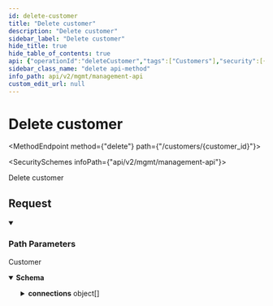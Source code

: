 ```yaml
---
id: delete-customer
title: "Delete customer"
description: "Delete customer"
sidebar_label: "Delete customer"
hide_title: true
hide_table_of_contents: true
api: {"operationId":"deleteCustomer","tags":["Customers"],"security":[{"x-api-key":[]}],"responses":{"200":{"description":"Customer","content":{"application/json":{"schema":{"type":"object","properties":{"application_id":{"type":"string","example":"d8ceb3ff-8b7f-4fa7-b8de-849292f6ca69"},"customer_id":{"type":"string","example":"your-customers-unique-application-id"},"name":{"type":"string","example":"MyCompany Inc"},"email":{"type":"string","example":"contact@mycompany.com"},"connections":{"type":"array","items":{"type":"object","properties":{"id":{"type":"string","example":"e888cedf-e9d0-42c5-9485-2d72984faef2"},"status":{"type":"string","enum":["available","added","authorized","callable"],"example":"available"},"application_id":{"type":"string","example":"d8ceb3ff-8b7f-4fa7-b8de-849292f6ca69"},"customer_id":{"type":"string","example":"my-customer-1"},"provider_id":{"type":"string","example":"677fcfca-cf89-4387-a189-71c885be67bc"},"provider_name":{"type":"string","enum":["hubspot","salesforce","pipedrive","zendesk_sell","ms_dynamics_365_sales","zoho_crm","capsule","outreach","gong","apollo","salesloft","intercom","linear"],"example":"hubspot","title":"provider_name"},"category":{"type":"string","enum":["crm","engagement","no_category"],"example":"crm","title":"category"},"instance_url":{"type":"string","example":"https://app.hubspot.com/contacts/123456","description":"Instance URL for the connected customer."},"schema_mappings_config":{"description":"This is for field mappings when you data model using [Objects](https://docs.supaglue.com/platform/objects/overview#schemas). The field mappings here are set by your customers using the [Field Mappings API](https://docs.supaglue.com/api/v2/mgmt/update-object-field-mappings).","type":"object","properties":{"common_objects":{"type":"array","items":{"type":"object","properties":{"object":{"type":"string","example":"Contact__c"},"field_mappings":{"type":"array","items":{"type":"object","properties":{"schema_field":{"type":"string","example":"apolla_first_name"},"mapped_field":{"type":"string","example":"FirstName"}},"required":["schema_field"],"title":"object_field_mapping"}}},"required":["object","field_mappings"]}},"standard_objects":{"type":"array","items":{"type":"object","properties":{"object":{"type":"string","example":"Contact"},"field_mappings":{"type":"array","items":{"type":"object","properties":{"schema_field":{"type":"string","example":"apolla_first_name"},"mapped_field":{"type":"string","example":"FirstName"}},"required":["schema_field"],"title":"object_field_mapping"}}},"example":null,"required":["object","field_mappings"]}}}},"entity_mappings":{"type":"array","description":"This is for object/field mappings when you data model using [Entities](https://docs.supaglue.com/platform/entities/overview#entity-mapping). The object/field mappings here are set by your customers using the [Entity Mappings API](https://docs.supaglue.com/api/v2/mgmt/upsert-entity-mapping).","items":{"type":"object","properties":{"entity_id":{"type":"string"},"object":{"type":"object","properties":{"type":{"type":"string","enum":["standard","custom"]},"name":{"type":"string"}},"required":["type","name"],"title":"standard_or_custom_object"},"field_mappings":{"type":"array","items":{"type":"object","properties":{"entity_field":{"type":"string","description":"The name of the field in your application.","example":"apolla_first_name"},"mapped_field":{"type":"string","description":"The name of the field in your customer's third-party Provider tool (e.g. Salesforce).","example":"FirstName"}},"required":["entity_field","mapped_field"],"title":"entity_field_mapping"}}},"required":["entity_id"],"title":"connection_entity_mapping"},"example":[]}},"required":["id","status","application_id","customer_id","provider_id","provider_name","category","instance_url"],"title":"connection"}}},"required":["application_id","name","email","customer_id"],"title":"customer"},"examples":{"Example":{"value":{"application_id":"d8ceb3ff-8b7f-4fa7-b8de-849292f6ca69","name":"MyCompany Inc","email":"contact@mycompany.com","customer_id":"your-customers-unique-application-id"}}}}}}},"description":"Delete customer","parameters":[{"name":"customer_id","in":"path","required":true,"schema":{"type":"string","example":"your-customers-unique-application-id"}}],"method":"delete","path":"/customers/{customer_id}","servers":[{"url":"https://api.supaglue.io/mgmt/v2","description":"Supaglue API"}],"securitySchemes":{"x-api-key":{"type":"apiKey","name":"x-api-key","in":"header","description":"API key to allow developers to access the API"}},"info":{"version":"0.13.5","title":"Management API","contact":{"name":"Supaglue","email":"docs@supaglue.com","url":"https://supaglue.com"},"description":"#### Introduction\n\nWelcome to the Management API documentation. You can use this API to manage customer integrations and connections.\n\n[![Run in Postman](https://run.pstmn.io/button.svg)](https://www.postman.com/supaglue/workspace/supaglue-public/overview)\n\n#### Base API URL\n\n```\nhttps://api.supaglue.io/mgmt/v2\n```\n"},"postman":{"name":"Delete customer","description":{"type":"text/plain"},"url":{"path":["customers",":customer_id"],"host":["{{baseUrl}}"],"query":[],"variable":[{"disabled":false,"description":{"content":"(Required) ","type":"text/plain"},"type":"any","value":"","key":"customer_id"}]},"header":[{"key":"Accept","value":"application/json"}],"method":"DELETE","auth":{"type":"apikey","apikey":[{"type":"any","value":"x-api-key","key":"key"},{"type":"any","value":"<API Key>","key":"value"},{"type":"any","value":"header","key":"in"}]}}}
sidebar_class_name: "delete api-method"
info_path: api/v2/mgmt/management-api
custom_edit_url: null
---
```



<h1 className={"openapi__heading"}>Delete customer</h1>

<MethodEndpoint method={"delete"} path={"/customers/{customer_id}"}></MethodEndpoint>

<SecuritySchemes infoPath={"api/v2/mgmt/management-api"}></SecuritySchemes>



Delete customer

## Request

<details style={{"marginBottom":"1rem"}} className={"openapi-markdown__details"} data-collapsed={false} open={true}><summary style={{}}><h3 className={"openapi-markdown__details-summary-header-params"}>Path Parameters</h3></summary><div><ul><ParamsItem className={"paramsItem"} param={{"name":"customer_id","in":"path","required":true,"schema":{"type":"string","example":"your-customers-unique-application-id"}}}></ParamsItem></ul></div></details><div><div><ApiTabs><TabItem label={"200"} value={"200"}><div>

Customer

</div><div><MimeTabs className={"openapi-tabs__mime"} schemaType={"response"}><TabItem label={"application/json"} value={"application/json"}><SchemaTabs className={"openapi-tabs__schema"}><TabItem label={"Schema"} value={"Schema"}><details style={{}} className={"openapi-markdown__details response"} data-collapsed={false} open={true}><summary style={{}} className={"openapi-markdown__details-summary-response"}><strong>Schema</strong></summary><div style={{"textAlign":"left","marginLeft":"1rem"}}></div><ul style={{"marginLeft":"1rem"}}><SchemaItem collapsible={false} name={"application_id"} required={true} schemaName={"string"} qualifierMessage={undefined} schema={{"type":"string","example":"d8ceb3ff-8b7f-4fa7-b8de-849292f6ca69"}}></SchemaItem><SchemaItem collapsible={false} name={"customer_id"} required={true} schemaName={"string"} qualifierMessage={undefined} schema={{"type":"string","example":"your-customers-unique-application-id"}}></SchemaItem><SchemaItem collapsible={false} name={"name"} required={true} schemaName={"string"} qualifierMessage={undefined} schema={{"type":"string","example":"MyCompany Inc"}}></SchemaItem><SchemaItem collapsible={false} name={"email"} required={true} schemaName={"string"} qualifierMessage={undefined} schema={{"type":"string","example":"contact@mycompany.com"}}></SchemaItem><SchemaItem collapsible={true} className={"schemaItem"}><details style={{}} className={"openapi-markdown__details"}><summary style={{}}><span className={"openapi-schema__container"}><strong className={"openapi-schema__property"}>connections</strong><span className={"openapi-schema__name"}> object[]</span></span></summary><div style={{"marginLeft":"1rem"}}><li><div style={{"fontSize":"var(--ifm-code-font-size)","opacity":"0.6","marginLeft":"-.5rem","paddingBottom":".5rem"}}>Array [</div></li><SchemaItem collapsible={false} name={"id"} required={true} schemaName={"string"} qualifierMessage={undefined} schema={{"type":"string","example":"e888cedf-e9d0-42c5-9485-2d72984faef2"}}></SchemaItem><SchemaItem collapsible={false} name={"status"} required={true} schemaName={"string"} qualifierMessage={"**Possible values:** [`available`, `added`, `authorized`, `callable`]"} schema={{"type":"string","enum":["available","added","authorized","callable"],"example":"available"}}></SchemaItem><SchemaItem collapsible={false} name={"application_id"} required={true} schemaName={"string"} qualifierMessage={undefined} schema={{"type":"string","example":"d8ceb3ff-8b7f-4fa7-b8de-849292f6ca69"}}></SchemaItem><SchemaItem collapsible={false} name={"customer_id"} required={true} schemaName={"string"} qualifierMessage={undefined} schema={{"type":"string","example":"my-customer-1"}}></SchemaItem><SchemaItem collapsible={false} name={"provider_id"} required={true} schemaName={"string"} qualifierMessage={undefined} schema={{"type":"string","example":"677fcfca-cf89-4387-a189-71c885be67bc"}}></SchemaItem><SchemaItem collapsible={false} name={"provider_name"} required={true} schemaName={"provider_name"} qualifierMessage={"**Possible values:** [`hubspot`, `salesforce`, `pipedrive`, `zendesk_sell`, `ms_dynamics_365_sales`, `zoho_crm`, `capsule`, `outreach`, `gong`, `apollo`, `salesloft`, `intercom`, `linear`]"} schema={{"type":"string","enum":["hubspot","salesforce","pipedrive","zendesk_sell","ms_dynamics_365_sales","zoho_crm","capsule","outreach","gong","apollo","salesloft","intercom","linear"],"example":"hubspot","title":"provider_name"}}></SchemaItem><SchemaItem collapsible={false} name={"category"} required={true} schemaName={"category"} qualifierMessage={"**Possible values:** [`crm`, `engagement`, `no_category`]"} schema={{"type":"string","enum":["crm","engagement","no_category"],"example":"crm","title":"category"}}></SchemaItem><SchemaItem collapsible={false} name={"instance_url"} required={true} schemaName={"string"} qualifierMessage={undefined} schema={{"type":"string","example":"https://app.hubspot.com/contacts/123456","description":"Instance URL for the connected customer."}}></SchemaItem><SchemaItem collapsible={true} className={"schemaItem"}><details style={{}} className={"openapi-markdown__details"}><summary style={{}}><span className={"openapi-schema__container"}><strong className={"openapi-schema__property"}>schema_mappings_config</strong><span className={"openapi-schema__name"}> object</span></span></summary><div style={{"marginLeft":"1rem"}}><div style={{"marginTop":".5rem","marginBottom":".5rem"}}>

This is for field mappings when you data model using [Objects](https://docs.supaglue.com/platform/objects/overview#schemas). The field mappings here are set by your customers using the [Field Mappings API](https://docs.supaglue.com/api/v2/mgmt/update-object-field-mappings).

</div><SchemaItem collapsible={true} className={"schemaItem"}><details style={{}} className={"openapi-markdown__details"}><summary style={{}}><span className={"openapi-schema__container"}><strong className={"openapi-schema__property"}>common_objects</strong><span className={"openapi-schema__name"}> object[]</span></span></summary><div style={{"marginLeft":"1rem"}}><li><div style={{"fontSize":"var(--ifm-code-font-size)","opacity":"0.6","marginLeft":"-.5rem","paddingBottom":".5rem"}}>Array [</div></li><SchemaItem collapsible={false} name={"object"} required={true} schemaName={"string"} qualifierMessage={undefined} schema={{"type":"string","example":"Contact__c"}}></SchemaItem><SchemaItem collapsible={true} className={"schemaItem"}><details style={{}} className={"openapi-markdown__details"}><summary style={{}}><span className={"openapi-schema__container"}><strong className={"openapi-schema__property"}>field_mappings</strong><span className={"openapi-schema__name"}> object[]</span><span className={"openapi-schema__divider"}></span><span className={"openapi-schema__required"}>required</span></span></summary><div style={{"marginLeft":"1rem"}}><li><div style={{"fontSize":"var(--ifm-code-font-size)","opacity":"0.6","marginLeft":"-.5rem","paddingBottom":".5rem"}}>Array [</div></li><SchemaItem collapsible={false} name={"schema_field"} required={true} schemaName={"string"} qualifierMessage={undefined} schema={{"type":"string","example":"apolla_first_name"}}></SchemaItem><SchemaItem collapsible={false} name={"mapped_field"} required={false} schemaName={"string"} qualifierMessage={undefined} schema={{"type":"string","example":"FirstName"}}></SchemaItem><li><div style={{"fontSize":"var(--ifm-code-font-size)","opacity":"0.6","marginLeft":"-.5rem"}}>]</div></li></div></details></SchemaItem><li><div style={{"fontSize":"var(--ifm-code-font-size)","opacity":"0.6","marginLeft":"-.5rem"}}>]</div></li></div></details></SchemaItem><SchemaItem collapsible={true} className={"schemaItem"}><details style={{}} className={"openapi-markdown__details"}><summary style={{}}><span className={"openapi-schema__container"}><strong className={"openapi-schema__property"}>standard_objects</strong><span className={"openapi-schema__name"}> object[]</span></span></summary><div style={{"marginLeft":"1rem"}}><li><div style={{"fontSize":"var(--ifm-code-font-size)","opacity":"0.6","marginLeft":"-.5rem","paddingBottom":".5rem"}}>Array [</div></li><SchemaItem collapsible={false} name={"object"} required={true} schemaName={"string"} qualifierMessage={undefined} schema={{"type":"string","example":"Contact"}}></SchemaItem><SchemaItem collapsible={true} className={"schemaItem"}><details style={{}} className={"openapi-markdown__details"}><summary style={{}}><span className={"openapi-schema__container"}><strong className={"openapi-schema__property"}>field_mappings</strong><span className={"openapi-schema__name"}> object[]</span><span className={"openapi-schema__divider"}></span><span className={"openapi-schema__required"}>required</span></span></summary><div style={{"marginLeft":"1rem"}}><li><div style={{"fontSize":"var(--ifm-code-font-size)","opacity":"0.6","marginLeft":"-.5rem","paddingBottom":".5rem"}}>Array [</div></li><SchemaItem collapsible={false} name={"schema_field"} required={true} schemaName={"string"} qualifierMessage={undefined} schema={{"type":"string","example":"apolla_first_name"}}></SchemaItem><SchemaItem collapsible={false} name={"mapped_field"} required={false} schemaName={"string"} qualifierMessage={undefined} schema={{"type":"string","example":"FirstName"}}></SchemaItem><li><div style={{"fontSize":"var(--ifm-code-font-size)","opacity":"0.6","marginLeft":"-.5rem"}}>]</div></li></div></details></SchemaItem><li><div style={{"fontSize":"var(--ifm-code-font-size)","opacity":"0.6","marginLeft":"-.5rem"}}>]</div></li></div></details></SchemaItem></div></details></SchemaItem><SchemaItem collapsible={true} className={"schemaItem"}><details style={{}} className={"openapi-markdown__details"}><summary style={{}}><span className={"openapi-schema__container"}><strong className={"openapi-schema__property"}>entity_mappings</strong><span className={"openapi-schema__name"}> object[]</span></span></summary><div style={{"marginLeft":"1rem"}}><div style={{"marginTop":".5rem","marginBottom":".5rem"}}>

This is for object/field mappings when you data model using [Entities](https://docs.supaglue.com/platform/entities/overview#entity-mapping). The object/field mappings here are set by your customers using the [Entity Mappings API](https://docs.supaglue.com/api/v2/mgmt/upsert-entity-mapping).

</div><li><div style={{"fontSize":"var(--ifm-code-font-size)","opacity":"0.6","marginLeft":"-.5rem","paddingBottom":".5rem"}}>Array [</div></li><SchemaItem collapsible={false} name={"entity_id"} required={true} schemaName={"string"} qualifierMessage={undefined} schema={{"type":"string"}}></SchemaItem><SchemaItem collapsible={true} className={"schemaItem"}><details style={{}} className={"openapi-markdown__details"}><summary style={{}}><span className={"openapi-schema__container"}><strong className={"openapi-schema__property"}>object</strong><span className={"openapi-schema__name"}> object</span></span></summary><div style={{"marginLeft":"1rem"}}><SchemaItem collapsible={false} name={"type"} required={true} schemaName={"string"} qualifierMessage={"**Possible values:** [`standard`, `custom`]"} schema={{"type":"string","enum":["standard","custom"]}}></SchemaItem><SchemaItem collapsible={false} name={"name"} required={true} schemaName={"string"} qualifierMessage={undefined} schema={{"type":"string"}}></SchemaItem></div></details></SchemaItem><SchemaItem collapsible={true} className={"schemaItem"}><details style={{}} className={"openapi-markdown__details"}><summary style={{}}><span className={"openapi-schema__container"}><strong className={"openapi-schema__property"}>field_mappings</strong><span className={"openapi-schema__name"}> object[]</span></span></summary><div style={{"marginLeft":"1rem"}}><li><div style={{"fontSize":"var(--ifm-code-font-size)","opacity":"0.6","marginLeft":"-.5rem","paddingBottom":".5rem"}}>Array [</div></li><SchemaItem collapsible={false} name={"entity_field"} required={true} schemaName={"string"} qualifierMessage={undefined} schema={{"type":"string","description":"The name of the field in your application.","example":"apolla_first_name"}}></SchemaItem><SchemaItem collapsible={false} name={"mapped_field"} required={true} schemaName={"string"} qualifierMessage={undefined} schema={{"type":"string","description":"The name of the field in your customer's third-party Provider tool (e.g. Salesforce).","example":"FirstName"}}></SchemaItem><li><div style={{"fontSize":"var(--ifm-code-font-size)","opacity":"0.6","marginLeft":"-.5rem"}}>]</div></li></div></details></SchemaItem><li><div style={{"fontSize":"var(--ifm-code-font-size)","opacity":"0.6","marginLeft":"-.5rem"}}>]</div></li></div></details></SchemaItem><li><div style={{"fontSize":"var(--ifm-code-font-size)","opacity":"0.6","marginLeft":"-.5rem"}}>]</div></li></div></details></SchemaItem></ul></details></TabItem><TabItem label={"Example (from schema)"} value={"Example (from schema)"}><ResponseSamples responseExample={"{\n  \"application_id\": \"d8ceb3ff-8b7f-4fa7-b8de-849292f6ca69\",\n  \"customer_id\": \"your-customers-unique-application-id\",\n  \"name\": \"MyCompany Inc\",\n  \"email\": \"contact@mycompany.com\",\n  \"connections\": [\n    {\n      \"id\": \"e888cedf-e9d0-42c5-9485-2d72984faef2\",\n      \"status\": \"available\",\n      \"application_id\": \"d8ceb3ff-8b7f-4fa7-b8de-849292f6ca69\",\n      \"customer_id\": \"my-customer-1\",\n      \"provider_id\": \"677fcfca-cf89-4387-a189-71c885be67bc\",\n      \"provider_name\": \"hubspot\",\n      \"category\": \"crm\",\n      \"instance_url\": \"https://app.hubspot.com/contacts/123456\",\n      \"schema_mappings_config\": {\n        \"common_objects\": [\n          {\n            \"object\": \"Contact__c\",\n            \"field_mappings\": [\n              {\n                \"schema_field\": \"apolla_first_name\",\n                \"mapped_field\": \"FirstName\"\n              }\n            ]\n          }\n        ],\n        \"standard_objects\": [\n          null\n        ]\n      },\n      \"entity_mappings\": []\n    }\n  ]\n}"} language={"json"}></ResponseSamples></TabItem><TabItem label={"Example"} value={"Example"}><ResponseSamples responseExample={"{\n  \"application_id\": \"d8ceb3ff-8b7f-4fa7-b8de-849292f6ca69\",\n  \"name\": \"MyCompany Inc\",\n  \"email\": \"contact@mycompany.com\",\n  \"customer_id\": \"your-customers-unique-application-id\"\n}"} language={"json"}></ResponseSamples></TabItem></SchemaTabs></TabItem></MimeTabs></div></TabItem></ApiTabs></div></div>
      
